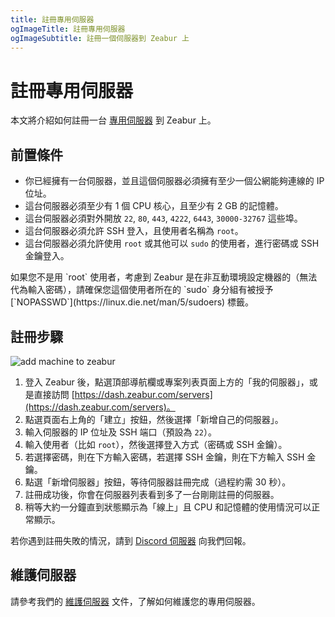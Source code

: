 ```yaml
---
title: 註冊專用伺服器
ogImageTitle: 註冊專用伺服器
ogImageSubtitle: 註冊一個伺服器到 Zeabur 上
---
```



# 註冊專用伺服器

本文將介紹如何註冊一台 [專用伺服器](../dedicated-server) 到 Zeabur 上。

## 前置條件

- 你已經擁有一台伺服器，並且這個伺服器必須擁有至少一個公網能夠連線的 IP 位址。
- 這台伺服器必須至少有 1 個 CPU 核心，且至少有 2 GB 的記憶體。
- 這台伺服器必須對外開放 `22`, `80`, `443`, `4222`, `6443`, `30000-32767` 這些埠。
- 這台伺服器必須允許 SSH 登入，且使用者名稱為 `root`。
- 這台伺服器必須允許使用 `root` 或其他可以 `sudo` 的使用者，進行密碼或 SSH 金鑰登入。

<Callout type="default">
    如果您不是用 `root` 使用者，考慮到 Zeabur 是在非互動環境設定機器的（無法代為輸入密碼），請確保您這個使用者所在的 `sudo` 身分組有被授予 [`NOPASSWD`](https://linux.die.net/man/5/sudoers) 標籤。
</Callout>

## 註冊步驟

![add machine to zeabur](/dedicated-server/add-machine-to-zeabur.webp)

1. 登入 Zeabur 後，點選頂部導航欄或專案列表頁面上方的「我的伺服器」，或是直接訪問 [https://dash.zeabur.com/servers](https://dash.zeabur.com/servers)。
2. 點選頁面右上角的「建立」按鈕，然後選擇「新增自己的伺服器」。
3. 輸入伺服器的 IP 位址及 SSH 端口（預設為 `22`）。
4. 輸入使用者（比如 `root`），然後選擇登入方式（密碼或 SSH 金鑰）。
5. 若選擇密碼，則在下方輸入密碼，若選擇 SSH 金鑰，則在下方輸入 SSH 金鑰。
6. 點選「新增伺服器」按鈕，等待伺服器註冊完成（過程約需 30 秒）。
7. 註冊成功後，你會在伺服器列表看到多了一台剛剛註冊的伺服器。
8. 稍等大約一分鐘直到狀態顯示為「線上」且 CPU 和記憶體的使用情況可以正常顯示。

若你遇到註冊失敗的情況，請到 [Discord 伺服器](https://zeabur.com/dc) 向我們回報。

## 維護伺服器

請參考我們的 [維護伺服器](./operate) 文件，了解如何維護您的專用伺服器。